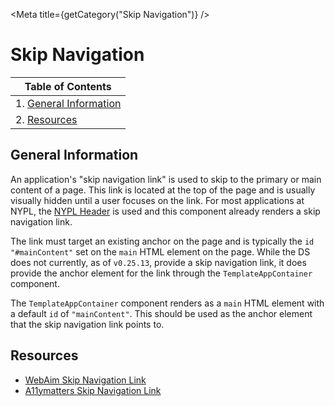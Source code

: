 

<Meta title={getCategory("Skip Navigation")} />

# Skip Navigation

| Table of Contents                              |
| ---------------------------------------------- |
| 1. [General Information](#general-information) |
| 2. [Resources](#resources)                     |

## General Information

An application's "skip navigation link" is used to skip to the primary or main
content of a page. This link is located at the top of the page and is usually
visually hidden until a user focuses on the link. For most applications at
NYPL, the [NYPL Header](https://github.com/NYPL/dgx-header-component) is used
and this component already renders a skip navigation link.

The link must target an existing anchor on the page and is typically the `id`
`"#mainContent"` set on the `main` HTML element on the page. While the DS does not
currently, as of `v0.25.13`, provide a skip navigation link, it does provide the
anchor element for the link through the `TemplateAppContainer` component.

The `TemplateAppContainer` component renders as a `main` HTML element with a
default `id` of `"mainContent"`. This should be used as the anchor element that
the skip navigation link points to.

## Resources

- [WebAim Skip Navigation Link](https://webaim.org/techniques/skipnav/)
- [A11ymatters Skip Navigation Link](https://www.a11ymatters.com/pattern/skip-link/)
